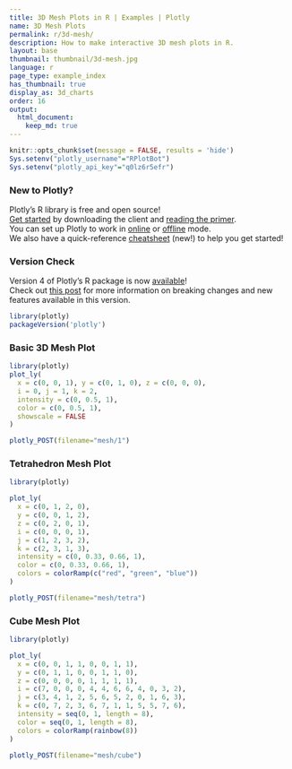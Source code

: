 ```yaml
---
title: 3D Mesh Plots in R | Examples | Plotly
name: 3D Mesh Plots
permalink: r/3d-mesh/
description: How to make interactive 3D mesh plots in R.
layout: base
thumbnail: thumbnail/3d-mesh.jpg
language: r
page_type: example_index
has_thumbnail: true
display_as: 3d_charts
order: 16
output:
  html_document:
    keep_md: true
---
```


```r
knitr::opts_chunk$set(message = FALSE, results = 'hide')
Sys.setenv("plotly_username"="RPlotBot")
Sys.setenv("plotly_api_key"="q0lz6r5efr")
```
### New to Plotly?

Plotly's R library is free and open source!<br>
[Get started](https://plot.ly/r/getting-started/) by downloading the client and [reading the primer](https://plot.ly/r/getting-started/).<br>
You can set up Plotly to work in [online](https://plot.ly/r/getting-started/#hosting-graphs-in-your-online-plotly-account) or [offline](https://plot.ly/r/offline/) mode.<br>
We also have a quick-reference [cheatsheet](https://images.plot.ly/plotly-documentation/images/r_cheat_sheet.pdf) (new!) to help you get started!

### Version Check

Version 4 of Plotly's R package is now [available](https://plot.ly/r/getting-started/#installation)!<br>
Check out [this post](http://moderndata.plot.ly/upgrading-to-plotly-4-0-and-above/) for more information on breaking changes and new features available in this version.
```r
library(plotly)
packageVersion('plotly')
```
### Basic 3D Mesh Plot

```r
library(plotly)
plot_ly(
  x = c(0, 0, 1), y = c(0, 1, 0), z = c(0, 0, 0),
  i = 0, j = 1, k = 2,
  intensity = c(0, 0.5, 1),
  color = c(0, 0.5, 1),
  showscale = FALSE
)
```

```r
plotly_POST(filename="mesh/1")
```

### Tetrahedron Mesh Plot

```r
library(plotly)

plot_ly(
  x = c(0, 1, 2, 0),
  y = c(0, 0, 1, 2),
  z = c(0, 2, 0, 1),
  i = c(0, 0, 0, 1),
  j = c(1, 2, 3, 2),
  k = c(2, 3, 1, 3),
  intensity = c(0, 0.33, 0.66, 1),
  color = c(0, 0.33, 0.66, 1),
  colors = colorRamp(c("red", "green", "blue"))
)
```

```r
plotly_POST(filename="mesh/tetra")
```

### Cube Mesh Plot

```r
library(plotly)

plot_ly(
  x = c(0, 0, 1, 1, 0, 0, 1, 1),
  y = c(0, 1, 1, 0, 0, 1, 1, 0),
  z = c(0, 0, 0, 0, 1, 1, 1, 1),
  i = c(7, 0, 0, 0, 4, 4, 6, 6, 4, 0, 3, 2),
  j = c(3, 4, 1, 2, 5, 6, 5, 2, 0, 1, 6, 3),
  k = c(0, 7, 2, 3, 6, 7, 1, 1, 5, 5, 7, 6),
  intensity = seq(0, 1, length = 8),
  color = seq(0, 1, length = 8),
  colors = colorRamp(rainbow(8))
)
```

```r
plotly_POST(filename="mesh/cube")
```
